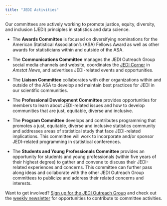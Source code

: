 ```yaml
---
title: "JEDI Activities"
---
```


Our committees are actively working to promote justice, equity, diversity, and inclusion (JEDI) principles in statistics and data science. 

* The **Awards Committee** is focused on diversifying nominations for the American Statistical Association’s (ASA) Fellows Award as well as other awards for statisticians within and outside of the ASA.

* The **Communications Committee** manages the JEDI Outreach Group social media channels and website, coordinates the [JEDI Corner](jedi-corner.qmd) in *Amstat News*, and advertises JEDI-related events and opportunities.

* The **Liaison Committee** collaborates with other organizations within and outside of the ASA to develop and maintain best practices for JEDI in our scientific communities.

* The **Professional Development Committee** provides opportunities for members to learn about JEDI-related issues and how to develop communities that are just, equitable, diverse and inclusive.

* The **Program Committee** develops and contributes programming that promotes a just, equitable, diverse and inclusive statistics community and addresses areas of statistical study that face JEDI-related implications. This committee will work to incorporate and/or sponsor JEDI-related programming in statistical conferences.

* The **Students and Young Professionals Committee** provides an opportunity for students and young professionals (within five years of their highest degree) to gather and convene to discuss their JEDI-related experiences and concerns. This committee can further pass along ideas and collaborate with the other JEDI Outreach Group committees to publicize and address their related concerns and interests.

Want to get involved? [Sign up for the JEDI Outreach Group](get-involved.qmd) and check out the [weekly newsletter](weekly-newsletter.qmd) for opportunities to contribute to committee activities. 

